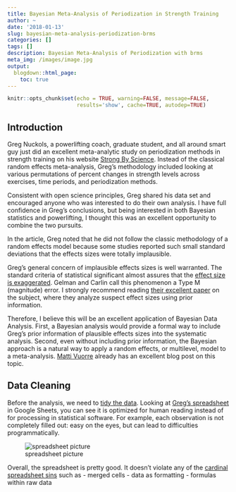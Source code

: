 ```yaml
---
title: Bayesian Meta-Analysis of Periodization in Strength Training
author: ~
date: '2018-01-13'
slug: bayesian-meta-analysis-periodization-brms
categories: []
tags: []
description: Bayesian Meta-Analysis of Periodization with brms 
meta_img: /images/image.jpg
output:
  blogdown::html_page:
    toc: true
---
```


```r
knitr::opts_chunk$set(echo = TRUE, warning=FALSE, message=FALSE, 
                      results='show', cache=TRUE, autodep=TRUE)
```


## Introduction

Greg Nuckols, a powerlifting coach, graduate student, and all around smart guy
just did an excellent meta-analytic study on periodization methods in strength training on his website [Strong By Science](https://www.strongerbyscience.com/periodization-data/). Instead of the classical random effects meta-analysis, Greg's methodology included looking at various permutations of percent changes in strength levels across exercises, time periods, and periodization methods. 

Consistent with open science principles, Greg shared his data set and encouraged anyone who was interested to do their own analysis. I have full confidence in Greg's conclusions, but being interested in both Bayesian statistics and powerlifting, I thought this was an excellent opportunity to combine the two pursuits.

In the article, Greg noted that he did not follow the classic methodology of a random effects model because some studies reported such small standard deviations that the effects sizes were totally implausible. 

Greg's general concern of implausible effects sizes is well warranted. The standard criteria of statistical significant almost assures that the [effect size is exaggerated](http://andrewgelman.com/2016/11/13/more-on-my-paper-with-john-carlin-on-type-m-and-type-s-errors/). Gelman and Carlin call this phenomenon a Type M (magnitude) error. I strongly recommend reading [their excellent paper](http://www.stat.columbia.edu/~gelman/research/published/retropower_final.pdf) on the subject, where they analyze suspect effect sizes using prior information.

Therefore, I believe this will be an excellent application of Bayesian Data Analysis. First, a Bayesian analysis would provide a formal way to include Greg's prior information of plausible effects sizes into the systematic analysis. Second, even without including prior information, the Bayesian approach is a natural way to apply a random effects, or multilevel, model to a meta-analysis. [Matti Vuorre](https://mvuorre.github.io/post/2016/2016-09-29-bayesian-meta-analysis/) already has an excellent blog post on this topic. 

## Data Cleaning

Before the analysis, we need to [tidy the data](https://cran.r-project.org/web/packages/tidyr/vignettes/tidy-data.html). Looking at [Greg's spreadsheet](https://docs.google.com/spreadsheets/d/1uT2ZZ_PZEf_4YefPMSSxanwLWayzhwsgC0rnv6XSgU4/edit#gid=0) in Google Sheets, you can see it is optimized for human reading instead of for processing in statistical software. For example, each observation is not completely filled out: easy on the eyes, but can lead to difficulties programmatically. 

![spreadsheet picture](blog/spreadsheet_pic.png)

Overall, the spreadsheet is pretty good. It doesn't violate any of the [cardinal spreadsheet sins](http://blog.revolutionanalytics.com/2017/11/good-practices-spreadsheets.html) such as
- merged cells
- data as formatting
- formulas within raw data




